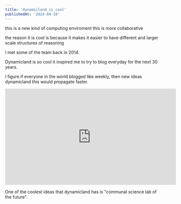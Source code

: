 ```yaml
---
title: 'dynamicland_is_cool'
publishedAt: '2024-04-18'
---
```


this is a new kind of computing enviroment this is more collaborative

the reason it is cool is because it makes it easier to have different and larger scale structures of reasoning

I met some of the team back in 2014. 

Dynamicland is so cool it inspired me to try to blog everyday for the next 30 years.

I figure if everyone in the world blogged like weekly, then new ideas dynamicland this would propagate faster.

<iframe width="560" height="315" src="https://www.youtube.com/embed/5Q9r-AEzRMA?si=RhTLMunoOX9AMhO8" title="YouTube video player" frameborder="0" allow="accelerometer; autoplay; clipboard-write; encrypted-media; gyroscope; picture-in-picture; web-share" referrerpolicy="strict-origin-when-cross-origin" allowfullscreen></iframe>


One of the coolest ideas that dynamicland has is "communal science lab of the future".